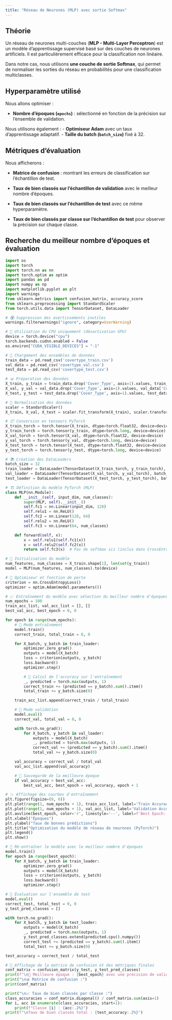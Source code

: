 ```yaml
---
title: "Réseau de Neurones (MLP) avec sortie Softmax"
---
```


## Théorie

Un réseau de neurones multi-couches (**MLP - Multi-Layer Perceptron**) est un modèle d'apprentissage supervisé basé sur des couches de neurones artificiels. Il est particulièrement efficace pour la classification non linéaire.

Dans notre cas, nous utilisons **une couche de sortie Softmax**, qui permet de normaliser les sorties du réseau en probabilités pour une classification multiclasses.

## Hyperparamètre utilisé

Nous allons optimiser :

- **Nombre d'époques (`epochs`)** : sélectionné en fonction de la précision sur l'ensemble de validation.

Nous utilisons également :
- **Optimiseur Adam** avec un taux d’apprentissage adaptatif.
- **Taille du batch (`batch_size`)** fixé à 32.

## Métriques d’évaluation

Nous afficherons :

- **Matrice de confusion** : montrant les erreurs de classification sur l'échantillon de test.

- **Taux de bien classés sur l'échantillon de validation** avec le meilleur nombre d'époques.

- **Taux de bien classés sur l'échantillon de test** avec ce même hyperparamètre.

- **Taux de bien classés par classe sur l'échantillon de test** pour observer la précision sur chaque classe.

## Recherche du meilleur nombre d'époques et évaluation

```python
import os
import torch
import torch.nn as nn
import torch.optim as optim
import pandas as pd
import numpy as np
import matplotlib.pyplot as plt
import warnings
from sklearn.metrics import confusion_matrix, accuracy_score
from sklearn.preprocessing import StandardScaler
from torch.utils.data import TensorDataset, DataLoader

# 🔇 Suppression des avertissements inutiles
warnings.filterwarnings("ignore", category=UserWarning)

# 🔌 Utilisation du CPU uniquement (désactivation GPU)
device = torch.device("cpu")
torch.backends.cudnn.enabled = False
os.environ["CUDA_VISIBLE_DEVICES"] = "-1"

# 🔄 Chargement des ensembles de données
train_data = pd.read_csv('covertype_train.csv')
val_data = pd.read_csv('covertype_val.csv')
test_data = pd.read_csv('covertype_test.csv')

# 📊 Préparation des données
X_train, y_train = train_data.drop('Cover_Type', axis=1).values, train_data['Cover_Type'].values - 1
X_val, y_val = val_data.drop('Cover_Type', axis=1).values, val_data['Cover_Type'].values - 1
X_test, y_test = test_data.drop('Cover_Type', axis=1).values, test_data['Cover_Type'].values - 1

# 🔢 Normalisation des données
scaler = StandardScaler()
X_train, X_val, X_test = scaler.fit_transform(X_train), scaler.transform(X_val), scaler.transform(X_test)

# 📦 Conversion en tenseurs PyTorch
X_train_torch = torch.tensor(X_train, dtype=torch.float32, device=device)
y_train_torch = torch.tensor(y_train, dtype=torch.long, device=device)
X_val_torch = torch.tensor(X_val, dtype=torch.float32, device=device)
y_val_torch = torch.tensor(y_val, dtype=torch.long, device=device)
X_test_torch = torch.tensor(X_test, dtype=torch.float32, device=device)
y_test_torch = torch.tensor(y_test, dtype=torch.long, device=device)

# 📚 Création des DataLoaders
batch_size = 32
train_loader = DataLoader(TensorDataset(X_train_torch, y_train_torch), batch_size=batch_size, shuffle=True)
val_loader = DataLoader(TensorDataset(X_val_torch, y_val_torch), batch_size=batch_size, shuffle=False)
test_loader = DataLoader(TensorDataset(X_test_torch, y_test_torch), batch_size=batch_size, shuffle=False)

# 🏗 Définition du modèle PyTorch (MLP)
class MLP(nn.Module):
    def __init__(self, input_dim, num_classes):
        super(MLP, self).__init__()
        self.fc1 = nn.Linear(input_dim, 128)
        self.relu1 = nn.ReLU()
        self.fc2 = nn.Linear(128, 64)
        self.relu2 = nn.ReLU()
        self.fc3 = nn.Linear(64, num_classes)

    def forward(self, x):
        x = self.relu1(self.fc1(x))
        x = self.relu2(self.fc2(x))
        return self.fc3(x)  # Pas de softmax ici (inclus dans CrossEntropyLoss)

# 🎯 Initialisation du modèle
num_features, num_classes = X_train.shape[1], len(set(y_train))
model = MLP(num_features, num_classes).to(device)

# 🚀 Optimiseur et fonction de perte
criterion = nn.CrossEntropyLoss()
optimizer = optim.Adam(model.parameters())

# 📈 Entraînement du modèle avec sélection du meilleur nombre d'époques
num_epochs = 100
train_acc_list, val_acc_list = [], []
best_val_acc, best_epoch = 0, 0

for epoch in range(num_epochs):
    # 🔄 Mode entraînement
    model.train()
    correct_train, total_train = 0, 0

    for X_batch, y_batch in train_loader:
        optimizer.zero_grad()
        outputs = model(X_batch)
        loss = criterion(outputs, y_batch)
        loss.backward()
        optimizer.step()

        # 🎯 Calcul de l'accuracy sur l'entraînement
        _, predicted = torch.max(outputs, 1)
        correct_train += (predicted == y_batch).sum().item()
        total_train += y_batch.size(0)

    train_acc_list.append(correct_train / total_train)

    # 🔄 Mode validation
    model.eval()
    correct_val, total_val = 0, 0

    with torch.no_grad():
        for X_batch, y_batch in val_loader:
            outputs = model(X_batch)
            _, predicted = torch.max(outputs, 1)
            correct_val += (predicted == y_batch).sum().item()
            total_val += y_batch.size(0)

    val_accuracy = correct_val / total_val
    val_acc_list.append(val_accuracy)

    # 🎯 Sauvegarde de la meilleure époque
    if val_accuracy > best_val_acc:
        best_val_acc, best_epoch = val_accuracy, epoch + 1

# 📉 Affichage des courbes d'entraînement
plt.figure(figsize=(8, 6))
plt.plot(range(1, num_epochs + 1), train_acc_list, label='Train Accuracy')
plt.plot(range(1, num_epochs + 1), val_acc_list, label='Validation Accuracy')
plt.axvline(best_epoch, color='r', linestyle='--', label=f'Best Epoch: {best_epoch}')
plt.xlabel("Époques")
plt.ylabel("Taux de bonnes prédictions")
plt.title("Optimisation du modèle de réseau de neurones (PyTorch)")
plt.legend()
plt.show()

# 🔄 Ré-entraîner le modèle avec le meilleur nombre d'époques
model.train()
for epoch in range(best_epoch):
    for X_batch, y_batch in train_loader:
        optimizer.zero_grad()
        outputs = model(X_batch)
        loss = criterion(outputs, y_batch)
        loss.backward()
        optimizer.step()

# 🎯 Évaluation sur l'ensemble de test
model.eval()
correct_test, total_test = 0, 0
y_test_pred_classes = []

with torch.no_grad():
    for X_batch, y_batch in test_loader:
        outputs = model(X_batch)
        _, predicted = torch.max(outputs, 1)
        y_test_pred_classes.extend(predicted.cpu().numpy())
        correct_test += (predicted == y_batch).sum().item()
        total_test += y_batch.size(0)

test_accuracy = correct_test / total_test

# 📌 Affichage de la matrice de confusion et des métriques finales
conf_matrix = confusion_matrix(y_test, y_test_pred_classes)
print(f"\n🔹 Meilleure époque : {best_epoch} avec une précision de validation de {best_val_acc:.2%}")
print("\n📊 Matrice de confusion :")
print(conf_matrix)

print("\n📈 Taux de bien classés par classe :")
class_accuracies = conf_matrix.diagonal() / conf_matrix.sum(axis=1)
for i, acc in enumerate(class_accuracies, start=1):
    print(f"Classe {i} : {acc:.2%}")
print(f"\nTaux de bien classés total : {test_accuracy:.2%}")
```
